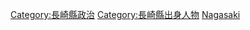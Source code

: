 {{日本行政區劃分類導航|政治人物}}

[[Category:長崎縣政治|Category:長崎縣政治]]
[[Category:長崎縣出身人物|Category:長崎縣出身人物]]
[[Category:日本各都道府縣政治人物|Nagasaki]]